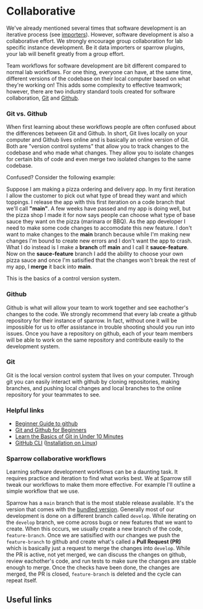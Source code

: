 
# Collaborative

We've already mentioned several times that software development is an iterative process (see [importers](/docs/getting-started/importers)).
However, software development is also a collaborative effort. We strongly encourage group collaboration for
lab specific instance development. Be it data importers or sparrow plugins, your lab will benefit greatly
from a group effort.

Team workflows for software development are bit different compared to normal lab workflows. For one thing,
everyone can have, at the same time, different versions of the codebase on their local computer based on
what they're working on! This adds some complexity to effective teamwork; however, there are two industry
standard tools created for software collaboration, [Git](https://git-scm.com/) and [Github](https://github.com/).

### Git vs. Github

When first learning about these workflows people are often confused about the differences between Git and Github.
In short, Git lives locally on your computer and Github lives online and is basically an online version of Git.
Both are "version control systems" that allow you to track changes to the codebase and who made what changes.
They allow you to isolate changes for certain bits of code and even merge two isolated changes to the same codebase.

Confused? Consider the following example:

Suppose I am making a pizza ordering and delivery app. In my first iteration
I allow the customer to pick out what type of bread they want and which toppings. I release the app with this first
iteration on a code branch that we'll call **"main"**. A few weeks have passed and my app is doing well, but
the pizza shop I made it for now says people can choose what type of base sauce they want on the pizza (marinara or BBQ).
As the app developer I need to make some code changes to accomodate this new feature. I don't want to make changes to
the **main** branch because while I'm making new changes I'm bound to create new errors and I don't want the app to crash.
What I do instead is I make a **branch** off **main** and I call it **sauce-feature**. Now on the **sauce-feature** branch
I add the ability to choose your own pizza sauce and once I'm satisified that the changes won't break the rest of my app, I **merge**
it back into **main**.

This is the basics of a control version system.

### Github

Github is what will allow your team to work together and see eachother's changes to the code. We strongly
recommend that every lab create a github repository for their instance of sparrow. In fact, without one it
will be impossible for us to offer assistance in trouble shooting should you run into issues. Once you have
a repository on github, each of your team members will be able to work on the same repository and contribute
easily to the development system.

### Git

Git is the local version control system that lives on your computer. Through git you can easily interact with
github by cloning repositories, making branches, and pushing local changes and local branches to the online
repository for your teammates to see.

### Helpful links

- [Beginner Guide to github](https://guides.github.com/activities/hello-world/)
- [Git and Github for Beginners](https://product.hubspot.com/blog/git-and-github-tutorial-for-beginners)
- [Learn the Basics of Git in Under 10 Minutes](https://www.freecodecamp.org/news/learn-the-basics-of-git-in-under-10-minutes-da548267cc91/)
- [GitHub CLI](https://cli.github.com/) ([Installation on Linux](https://github.com/cli/cli/blob/trunk/docs/install_linux.md))

### Sparrow collaborative workflows

Learning software development workflows can be a daunting task. It requires practice and iteration to
find what works best. We at Sparrow still tweak our workflows to make them more effective. For example
I'll outline a simple workflow that we use.

Sparrow has a `main` branch that is the most stable release available. It's the version that comes with
the [bundled version](/docs/getting-started). Generally most of our development is done on a different branch
called `develop`. While iterating on the `develop` branch, we come across bugs or new features that we want to create.
When this occurs, we usually create a new branch of the code, `feature-branch`. Once we are satisified with
our changes we push the `feature-branch` to github and create what's called a **Pull Request (PR)** which is basically
just a request to merge the changes into `develop`. While the PR is active, not yet merged, we can discuss the
changes on github, review eachother's code, and run tests to make sure the changes are stable enough to merge.
Once the checks have been done, the changes are merged, the PR is closed, `feature-branch` is deleted and the cycle can repeat itself.

## Useful links

